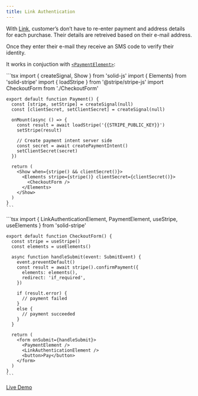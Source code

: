 ```yaml
---
title: Link Authentication
---
```



With [Link](https://www.sveltestripe.com/#link-authentication:~:text=With-,Link,-%2C%20customer%E2%80%99s%20don%E2%80%99t%20have), customer’s don’t have to re-enter payment and address details for each purchase. Their details are retreived based on their e-mail address.

Once they enter their e-mail they receive an SMS code to verify their identity.

It works in conjuction with [`<PaymentElement>`](/guides/payment-element):

<Tabs>
  <TabItem label="Payment.tsx">
    ```tsx
    import { createSignal, Show } from 'solid-js'
    import { Elements} from 'solid-stripe'
    import { loadStripe } from '@stripe/stripe-js'
    import CheckoutForm from './CheckoutForm'

    export default function Payment() {
      const [stripe, setStripe] = createSignal(null)
      const [clientSecret, setClientSecret] = createSignal(null)

      onMount(async () => {
        const result = await loadStripe('{{STRIPE_PUBLIC_KEY}}')
        setStripe(result)

        // Create payment intent server side
        const secret = await createPaymentIntent()
        setClientSecret(secret)
      })

      return (
        <Show when={stripe() && clientSecret()}>
          <Elements stripe={stripe()} clientSecret={clientSecret()}>
            <CheckoutForm />
          </Elements>
        </Show>
      )
    }
    ```
  </TabItem>
  <TabItem label="CheckoutForm.tsx">
    ```tsx
    import { LinkAuthenticationElement, PaymentElement, useStripe, useElements } from 'solid-stripe'

    export default function CheckoutForm() {
      const stripe = useStripe()
      const elements = useElements()

      async function handleSubmit(event: SubmitEvent) {
        event.preventDefault()
        const result = await stripe().confirmPayment({
          elements: elements(),
          redirect: 'if_required',
        })

        if (result.error) {
          // payment failed
        }
        else {
          // payment succeeded
        }
      }

      return (
        <form onSubmit={handleSubmit}>
          <PaymentElement />
          <LinkAuthenticationElement />
          <button>Pay</button>
        </form>
      )
    }
    ```
  </TabItem>
</Tabs>

[Live Demo](https://solid-stripe.vercel.app/link-authentication)
